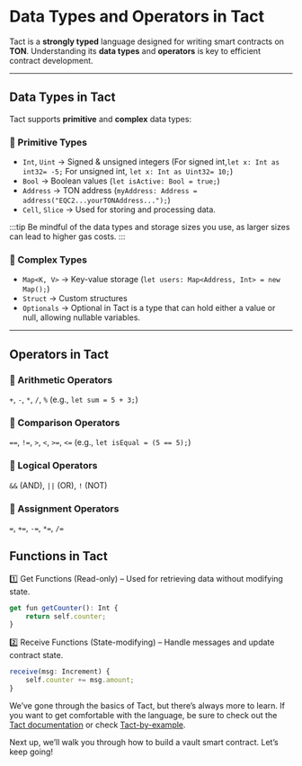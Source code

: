 # Data Types and Operators in Tact

Tact is a **strongly typed** language designed for writing smart contracts on **TON**. Understanding its **data types** and **operators** is key to efficient contract development.  

---
## Data Types in Tact

Tact supports **primitive** and **complex** data types:

### 🔹 Primitive Types
- `Int`, `Uint` → Signed & unsigned integers (For signed int,`let x: Int as int32= -5;` For unsigned int, `let x: Int as Uint32= 10;`)  
- `Bool` → Boolean values (`let isActive: Bool = true;`)  
- `Address` → TON address (`myAddress: Address = address("EQC2...yourTONAddress...");`)
- `Cell`, `Slice` → Used for storing and processing data.

:::tip
Be mindful of the data types and storage sizes you use, as larger sizes can lead to higher gas costs.
:::

### 🔹 Complex Types
- `Map<K, V>` → Key-value storage (`let users: Map<Address, Int> = new Map();`)   
- `Struct` → Custom structures 
- `Optionals` → Optional in Tact is a type that can hold either a value or null, allowing nullable variables.

---

## Operators in Tact

### 🔹 Arithmetic Operators
`+`, `-`, `*`, `/`, `%` (e.g., `let sum = 5 + 3;`)  

### 🔹 Comparison Operators
`==`, `!=`, `>`, `<`, `>=`, `<=` (e.g., `let isEqual = (5 == 5);`)  

### 🔹 Logical Operators
`&&` (AND), `||` (OR), `!` (NOT)  

### 🔹 Assignment Operators
`=`, `+=`, `-=`, `*=`, `/=`  

## Functions in Tact

1️⃣ Get Functions (Read-only) – Used for retrieving data without modifying state.

```ts
get fun getCounter(): Int {
    return self.counter;
}
```

2️⃣ Receive Functions (State-modifying) – Handle messages and update contract state.

```ts
receive(msg: Increment) {
    self.counter += msg.amount;
}
```
We’ve gone through the basics of Tact, but there’s always more to learn. If you want to get comfortable with the language, be sure to check out the [Tact documentation](https://docs.tact-lang.org/book/) or check [Tact-by-example](https://tact-by-example.org/00-hello-world).

Next up, we’ll walk you through how to build a vault smart contract. Let’s keep going!
